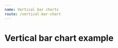 ```yaml
---
name: Vertical bar charts
route: /vertical-bar-chart
---
```



# Vertical bar chart example
<Playground>
    <VerticalBarChart
        showBarLabel
        yComplement='%'
        xType='category'
        yType='value'
        color='green'
        title='Bar Chart example'
        toolboxTooltip={{ saveAsImage: 'save' }}
        tooltip={ { label: 'Equipamento', result: 'Disponibilidade' } }
        data={ [
          {
            label: 'NG209131231',
            result: '100',
            itemId: 1
          },
          {
            label: 'NG21021313',
            result: '10',
            itemId: 1
          },
          {
            label: 'NG211131231',
            result: '100',
            itemId: 1
          }, 
          {
            label: 'NG21221312313',
            result: '100',
            itemId: 1
          },
          {
            label: 'NG213133123',
            result: '100',
            itemId: 1
          },
                 {
            label: 'NG2142232313',
            result: '100',
            itemId: 1
          },
          {
            label: 'NG2151111',
            result: '10',
            itemId: 1
          },
          {
            label: 'NG216444533',
            result: '100',
            itemId: 1
          }, 
          {
            label: 'NG2172222',
            result: '100',
            itemId: 1
          },
          {
            label: 'NG21822222',
            result: '100',
            itemId: 1
          },
           {
            label: 'NG2192222222222',
            result: '10',
            itemId: 1
          },
          {
            label: 'NG22022222222222',
            result: '100',
            itemId: 1
          }, 
          {
            label: 'NG22122222222',
            result: '100',
            itemId: 1
          },
          {
            label: 'NG2222222222222',
            result: '100',
            itemId: 1
          }
        ] }       
  />
</Playground>
